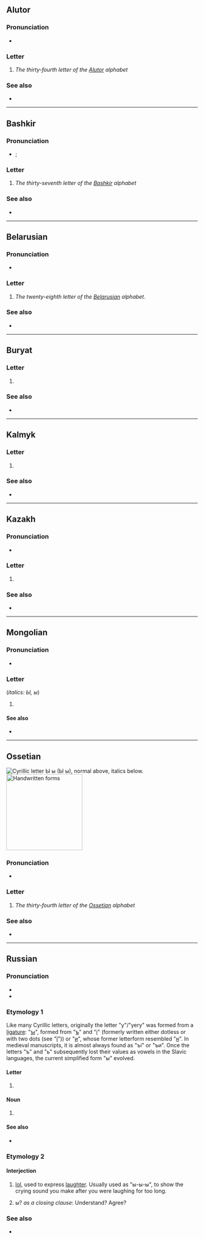 {{also|Ы|ꙑ|-ы|Appendix:Variations of "i"}}
{{character info}}
==Alutor==

===Pronunciation===
* {{qualifier|phoneme}} {{IPA|alr|/ə/}}

===Letter===
{{head|alr|letter|tr=ə|upper case|Ы}}

# ''The thirty-fourth letter of the [[Alutor]] alphabet''

===See also===
* {{list:Cyrillic script letters/alr}}

----

==Bashkir==

===Pronunciation===
* {{qualifier|phoneme}} {{IPA|ba|/ɯ̞/}}; {{qualifier|in Russian borrowings}} {{IPA|ba|/ɨ/}}

===Letter===
{{head|ba|letter|upper case|Ы}}

# ''The thirty-seventh letter of the [[Bashkir]] alphabet''

===See also===
* {{list:Cyrillic script letters/ba}}

----

==Belarusian==

===Pronunciation===
* {{be-IPA|ы}}

===Letter===
{{head|be|letter|sc=Cyrl|upper case|Ы}}

# ''The twenty-eighth letter of the [[Belarusian]] alphabet''.

===See also===
* {{list:Cyrillic script letters/be}}

----

==Buryat==

===Letter===
{{head|bua|letter|lower case||upper case|Ы}}

# {{Cyrl-def|bua|letter|32}}

===See also===
* {{list:Cyrillic script letters/bua}}

----

==Kalmyk==

===Letter===
{{head|xal|letter|lower case||upper case|Ы}}

# {{Cyrl-def|xal|letter|35}}

===See also===
* {{list:Cyrillic script letters/xal}}

----

==Kazakh==
{{kk-regional|ы|ى}}

===Pronunciation===
* {{qualifier|phoneme}} {{IPA|kk|/ə/}}

===Letter===
{{head|kk|letter|lower case||upper case|Ы}}

# {{Cyrl-def|kk|letter|37}}

===See also===
* {{list:Cyrillic script letters/kk}}

----

==Mongolian==

===Pronunciation===
* {{IPA|mn|/i/}}

===Letter===
{{head|mn|letter|lower case||upper case|Ы}} (''italics: Ы, ы'')

# {{Cyrl-def|mn|letter|31}}

====See also====
* {{list:Cyrillic script letters/mn}}

----

==Ossetian==
[[File:Cyrillic Y.png|thumb|Cyrillic letter '''Ы ы''' (''Ы ы''), normal above, italics below.]]
[[File:29-Russian alphabet-ы.svg|thumb|right|x200px|Handwritten forms]]

===Pronunciation===
* {{qualifier|phoneme}} {{IPA|os|/ɨ/}}

===Letter===
{{head|os|letter|sc=Cyrl|upper case|Ы}}

# ''The thirty-fourth letter of the [[Ossetian]] alphabet''

===See also===
* {{list:Cyrillic script letters/os}}

----

==Russian==

===Pronunciation===
* {{ru-IPA|ы}}
* {{audio|ru|Ru-29-буква-Ы.ogg|Audio:}}

===Etymology 1===
Like many Cyrillic letters, originally the letter "y"/"yery" was formed from a [[ligature]]: "[[ꙑ]]", formed from "[[ъ]]" and "[[і]]" (formerly written either dotless or with two dots (see "[[ї]]")) or "[[и]]", whose former letterform resembled "[[н]]". In medieval manuscripts, it is almost always found as "ъі" or "ъи". Once the letters "ъ" and "ь" subsequently lost their values as vowels in the Slavic languages, the current simplified form "ы" evolved.

====Letter====
{{head|ru|letter|lower case||upper case|Ы}}

# {{Cyrl-def|ru|letter|29|ы|еры}}

====Noun====
{{ru-noun||n-in|-}}

# {{Cyrl-def|ru|name|ы}}

====See also====
* {{list:Cyrillic script letters/ru}}

===Etymology 2===

====Interjection====
{{head|ru|interjection}}

# {{lb|ru|Internet slang}} [[lol]], used to express [[laughter]]. Usually used as "ы-ы-ы", to show the crying sound you make after you were laughing for too long.
# {{lb|ru|Internet slang}} ы? ''as a closing clause'': Understand? Agree?

===See also===
* {{list:Cyrillic script letters/ru}}